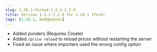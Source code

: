 ```yaml
---
slug: 1.20.1-forked-1.2.2-1.2.0
title: Version 1.2.2-1.2.0 for 1.20.1 (Fork)
tags: [1.20.1, modUpdates]
---
```



- Added ponders (Requires Create)
- Added `/price reload` to reload prices without restarting the server
- Fixed an issue where importers used the wrong config option

<CurseforgeLink link="https://www.curseforge.com/minecraft/mc-mods/flapjacks-economy-forked/files/6087329" />
<ModrinthLink link="https://modrinth.com/mod/flapjacks-economy-forked/version/1.2.2-1.2.0" />
